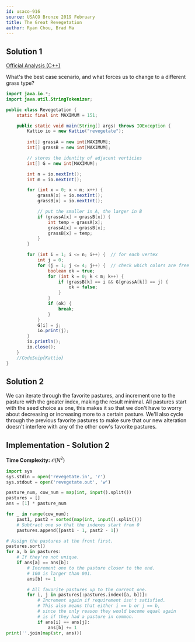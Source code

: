 ```yaml
---
id: usaco-916
source: USACO Bronze 2019 February
title: The Great Revegetation
author: Ryan Chou, Brad Ma
---
```

## Solution 1
[Official Analysis (C++)](http://www.usaco.org/current/data/sol_revegetate_bronze_feb19.html)
<Spoiler title="Hint">

What's the best case scenario, and what forces us to change to a different grass type?

</Spoiler>
<Spoiler title="Solution">
<LanguageSection>

<JavaSection>
	
```java
import java.io.*;
import java.util.StringTokenizer;

public class Revegetation {
	static final int MAXIMUM = 151;

	public static void main(String[] args) throws IOException {
		Kattio io = new Kattio("revegetate");
	
		int[] grassA = new int[MAXIMUM];
		int[] grassB = new int[MAXIMUM];

		// stores the identity of adjacent verticies
		int[] G = new int[MAXIMUM];

		int n = io.nextInt();
		int m = io.nextInt();

		for (int x = 0; x < m; x++) {
			grassA[x] = io.nextInt();
			grassB[x] = io.nextInt();

			// put the smaller in A, the larger in B
			if (grassA[x] > grassB[x]) {
				int temp = grassA[x];
				grassA[x] = grassB[x];
				grassB[x] = temp;
			}
		}

		for (int i = 1; i <= n; i++) {  // for each vertex
			int j = 0;
			for (j = 1; j <= 4; j++) {  // check which colors are free
				boolean ok = true;
				for (int k = 0; k < m; k++) {
					if (grassB[k] == i && G[grassA[k]] == j) {
						ok = false;
					}
				}
				if (ok) {
					break;
				}
			}
			G[i] = j;
			io.print(j);
		}
		io.println();
		io.close();
	}
	//CodeSnip{Kattio}
}
```

</JavaSection>
	
</LanguageSection>

## Solution 2
We can iterate through the favorite pastures, and increment one to the pasture with the greater index, making the result minimal. All pastures start with 
the seed choice as one, this makes it so that we don't have to worry about decreasing or increasing more to a certain pasture. We'll also cycle through the 
previous favorite pastures to make sure that our new alteration doesn't interfere with any of the other cow's favorite pastures.

## Implementation - Solution 2
**Time Complexity:** $\mathcal{O}(N^2)$

<LanguageSection>
<PySection>

```py
import sys
sys.stdin = open('revegetate.in', 'r')
sys.stdout = open('revegetate.out', 'w')

pasture_num, cow_num = map(int, input().split())
pastures = []
ans = [1] * pasture_num

for _ in range(cow_num):
	past1, past2 = sorted(map(int, input().split()))
	# Subtract one so that the indexes start from 0
	pastures.append([past1 - 1, past2 - 1])

# Assign the pastures at the front first.
pastures.sort()
for a, b in pastures:
	# If they're not unique.
	if ans[a] == ans[b]:
		# Increment one to the pasture closer to the end.
		# 100 is larger than 001.
		ans[b] += 1

		# All favorite pastures up to the current one.
		for i, j in pastures[:pastures.index([a, b])]:
			# Increment again if requirement isn't satisfied.
			# This also means that either i == b or j == b, 
			# since the only reason they would become equal again	
			# is if they had a pasture in common.
			if ans[i] == ans[j]:
				ans[b] += 1
print(''.join(map(str, ans)))
```

</PySection>
</LanguageSection>
</Spoiler>
